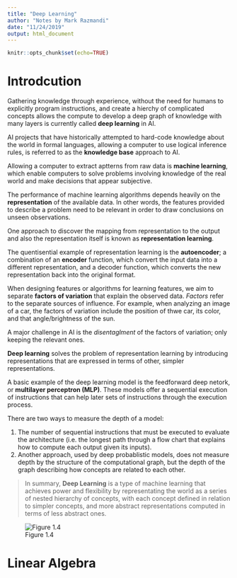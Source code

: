 ```yaml
---
title: "Deep Learning"
author: "Notes by Mark Razmandi"
date: "11/24/2019"
output: html_document
---
```


```r
knitr::opts_chunk$set(echo=TRUE)
```


# Introdcution

Gathering knowledge through experience, without the need for humans to explicitly program instructions, and create a hierchy of complicated concepts allows the compute to develop a deep graph of knowledge with many layers is currently called **deep learning** in AI.

AI projects that have historically attempted to hard-code knowledge about the world in formal languages, allowing a computer to use logical inference rules, is referred to as the **knowledge base** approach to AI.

Allowing a computer to extract aptterns from raw data is **machine learning**, which enable computers to solve problems involving knowledge of the real world and make decisions that appear subjective.

The performance of machine learning algorithms depends heavily on the **representation** of the available data. In other words, the features provided to describe a problem need to be relevant in order to draw conclusions on unseen observations.

One approach to discover the mapping from representation to the output and also the representation itself is known as **representation learning**.

The quentisential example of representation learning is the **autoencoder**; a combination of an **encoder** function, which convert the input data into a different representation, and a decoder function, which converts the new representation back into the original format.

When designing features or algorithms for learning features, we aim to separate **factors of variation** that explain the observed data. *Factors* refer to the separate sources of influence. For example, when analyzing an image of a car, the factors of variation include the position of thwe car, its color, and that angle/brightness of the sun.

A major challenge in AI is the *disentaglment* of the factors of variation; only keeping the relevant ones.

**Deep learning** solves the problem of representation learning by introducing representations that are expressed in terms of other, simpler representations.

A basic example of the deep learning model is the feedforward deep netork, or **multilayer perceptron (MLP)**. These models offer a sequential execution of instructions that can help later sets of instructions through the execution process.

There are two ways to measure the depth of a model:

1) The number of sequential instructions that must be executed to evaluate the architecture (i.e. the longest path through a flow chart that explains how to compute each output given its inputs).
2) Another approach, used by deep probablistic models, does not measure depth by the structure of the computational graph, but the depth of the graph describing how concepts are related to each other.

> In summary, **Deep Learning** is a type of machine learning that achieves power and flexibility by representating the world as a series of nested hierarchy of concepts, with each concept defined in relation to simpler concepts, and more abstract representations computed in terms of less abstract ones.


![Figure 1.4](www/Figure_1.4.png)

<!-- ![Figure 1.5]()
![Figure 1.6]() -->

# Linear Algebra
